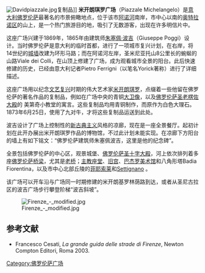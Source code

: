 {{noteTA
|T=zh:米开朗琪罗广场; zh-cn:米开朗基罗广场; zh-tw:米開朗基羅廣場; zh-hk:米高安哲羅廣場;
|1=zh:米开朗琪罗; zh-cn:米开朗基罗; zh-tw:米開朗基羅; zh-hk:米高安哲羅;
|2=zh-cn:美第奇家族; zh-tw:麥第奇家族;zh-hk:美迪奇家族;
}}
{{Coord|43|45|46.50|N|11|15|54.56|E|type:landmark|display=title}}
[[File:Davidpiazzale.jpg|thumb]]复制品]] 
'''米开朗琪罗广场'''（Piazzale Michelangelo）是[[意大利|意大利]][[佛罗伦萨|佛罗伦萨]]最著名的市景俯瞰地点，位于该市[[阿诺河|阿诺河]]南岸，市中心以南的[[奥特拉诺区|奥特拉诺区]]的山上，是一个热门旅游目的地，吸引了无数游客，出现在许多明信片中。

这座广场兴建于1869年，1865年由建筑师[[朱塞佩·波吉|朱塞佩·波吉]]（Giuseppe Poggi）设计。当时佛罗伦萨是意大利的临时首都，进行了一项城市复兴计划，在右岸，将14世纪的[[城墙|城墙]]改建为环形马路；而在阿诺河左岸，圣米尼亚托山8公里长的蜿蜒的山路Viale dei Colli，在山顶上修建了广场，成为观看城市全景的阳台。此后快速修建的历史，已经由意大利记者Pietro Ferrigni（以笔名Yorick著称）进行了详细描述。  

这座广场用以纪念[[文艺复兴|文艺复兴]]时期的伟大艺术家[[米开朗琪罗|米开朗琪罗]]，点缀着一些他留在佛罗伦萨的著名作品的复制品，例如在广场中央的青铜[[大卫像|大卫像]]，以及[[佛罗伦萨圣老楞佐大殿|佛罗伦萨圣老楞佐大殿]]的<!-- 四个 -->美第奇小教堂的寓言。这些复制品均用青铜制作，而原作为白色大理石。1873年6月25日，使用了九对牛，才将这些复制品运送到此处。

波吉设计了广场上控制性的[[新古典主义|新古典主义]]风格的凉廊，现在是一座全景餐厅。起初计划在此开办展出米开朗琪罗作品的博物馆，不过此计划未能实现。在凉廊下方阳台的墙上有如下铭文：“佛罗伦萨建筑师朱塞佩波吉，这里是他的纪念碑”。 

全景包括佛罗伦萨的中心区，观景城堡、[[佛罗伦萨圣十字大殿|佛罗伦萨圣十字大殿]]，河上依次排列着多座[[佛罗伦萨桥梁|佛罗伦萨桥梁]]，尤其是[[老桥|老桥]]；[[圣母百花大教堂|主教座堂]]、[[旧宫|旧宫]]、[[巴杰罗美术馆|巴杰罗美术馆]]和八角形塔Badia Fiorentina，以及市中心北部丘陵的[[菲耶索莱|菲耶索莱]]和[[Settignano|Settignano]] 。

该广场可以开车沿与广场同一时期修建的米开朗基罗林荫路到达，或者从圣尼古拉区的波吉广场步行攀登阶梯“波吉斜坡”。   

[[File:Firenze_-_modified.jpg|thumb]]

==参考文献==
*Francesco Cesati, ''La grande guida delle strade di Firenze'', Newton Compton Editori, Roma 2003.

[[Category:佛罗伦萨广场|Category:佛罗伦萨广场]]